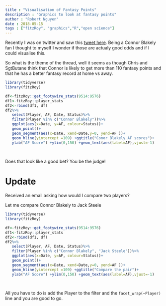 ```yaml
---
title : "Visualisation of Fantasy Points"
description : "Graphics to look at fantasy points"
author : "Robert Nguyen"
date : 2018-05-15
tags : ["fitzRoy", "graphics","R","open science"]
---
```


Recently I was on twitter and saw this [tweet here](https://twitter.com/chriseddy999/status/994920249148432384). Being a Connor Blakely fan I thought to myself I wonder if those are actualy good odds and if I could visualise this. 

So what is the theme of the thread, well it seems as though Chris and SgtButane think that Connor is likely to get more than 110 fantasy points and that he has a better fantasy record at home vs away. 

```r
library(tidyverse)
library(fitzRoy)

df<-fitzRoy::get_footywire_stats(9514:9576)
df1<-fitzRoy::player_stats
df2<-rbind(df1, df) 
df2%>%
   select(Player, AF, Date, Status)%>%
   filter(Player %in% c("Connor Blakely"))%>%
   ggplot(aes(x=Date, y=AF, colour=Status))+
   geom_point()+
   geom_segment(aes(x=Date, xend=Date,y=0, yend=AF ))+
   geom_hline(yintercept =109) +ggtitle("Conor Blakely AF scores")+
   ylab("AF Score") +ylim(0,150) +geom_text(aes(label=AF),vjust=-1)
 
 

```

Does that look like a good bet? You be the judge!

# Update

Received an email asking how would I compare two players? 

Let me compare Connor Blakely to Jack Steele

```r
library(tidyverse)
library(fitzRoy)

df<-fitzRoy::get_footywire_stats(9514:9576)
df1<-fitzRoy::player_stats
df2<-rbind(df1, df) 
df2%>%
   select(Player, AF, Date, Status)%>%
   filter(Player %in% c("Connor Blakely", "Jack Steele"))%>%
   ggplot(aes(x=Date, y=AF, colour=Status))+
   geom_point()+
   geom_segment(aes(x=Date, xend=Date,y=0, yend=AF ))+
   geom_hline(yintercept =109) +ggtitle("Compare the pair")+
   ylab("AF Score") +ylim(0,150) +geom_text(aes(label=AF),vjust=-1)                       +facet_wrap(~Player)
 
 


```


All you have to do is add the Player to the filter and the `facet_wrap(~Player)` line and you are good to go. 


